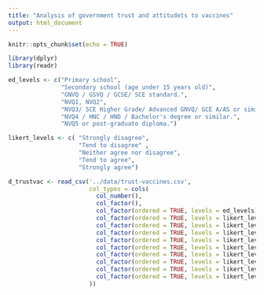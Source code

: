 ```yaml
---
title: "Analysis of government trust and attitudets to vaccines"
output: html_document
---
```


```r
knitr::opts_chunk$set(echo = TRUE)

library(dplyr)
library(readr)

ed_levels <- c("Primary school",
               "Secondary school (age under 15 years old)",
               "GNVQ / GSVQ / GCSE/ SCE standard.",
               "NVQ1, NVQ2",
               "NVQ3/ SCE Higher Grade/ Advanced GNVQ/ GCE A/AS or similar.",
               "NVQ4 / HNC / HND / Bachelor's degree or similar.",
               "NVQ5 or post-graduate diploma.")

likert_levels <- c( "Strongly disagree",
                    "Tend to disagree" ,
                    "Neither agree nor disagree",
                    "Tend to agree",
                    "Strongly agree")

d_trustvac <- read_csv('../data/trust-vaccines.csv',
                       col_types = cols(
                         col_number(),
                         col_factor(),
                         col_factor(ordered = TRUE, levels = ed_levels),
                         col_factor(ordered = TRUE, levels = likert_levels),
                         col_factor(ordered = TRUE, levels = likert_levels),
                         col_factor(ordered = TRUE, levels = likert_levels),
                         col_factor(ordered = TRUE, levels = likert_levels),
                         col_factor(ordered = TRUE, levels = likert_levels),
                         col_factor(ordered = TRUE, levels = likert_levels),
                         col_factor(ordered = TRUE, levels = likert_levels),
                         col_factor(ordered = TRUE, levels = likert_levels),
                         col_factor(ordered = TRUE, levels = likert_levels),
                       ))
```





